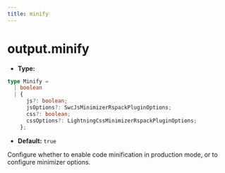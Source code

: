 ```yaml
---
title: minify
---
```


# output.minify

- **Type:**

```ts
type Minify =
  | boolean
  | {
      js?: boolean;
      jsOptions?: SwcJsMinimizerRspackPluginOptions;
      css?: boolean;
      cssOptions?: LightningCssMinimizerRspackPluginOptions;
    };
```

- **Default:** `true`

Configure whether to enable code minification in production mode, or to configure minimizer options.


<RsbuildConfig configName="output.minify" />

